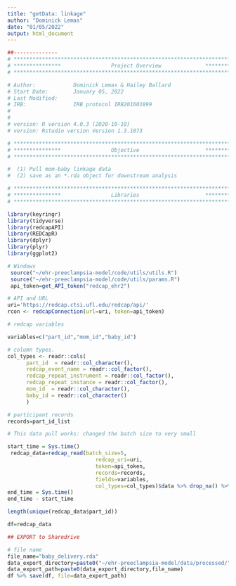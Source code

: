 ```yaml
---
title: "getData: linkage"
author: "Dominick Lemas"
date: "01/05/2022"
output: html_document
---
```


```r
##-------------- 
# **************************************************************************** #
# ***************                Project Overview              *************** #
# **************************************************************************** #

# Author:            Dominick Lemas & Hailey Ballard 
# Start Date:        January 05, 2022 
# Last Modified:      
# IRB:               IRB protocol IRB201601899  
#                    
#
# version: R version 4.0.3 (2020-10-10)
# version: Rstudio version Version 1.3.1073 

# **************************************************************************** #
# ***************                Objective                     *************** #
# **************************************************************************** #

#  (1) Pull mom-baby linkage data 
#  (2) save as an *.rda object for downstream analysis 

```

```r

# **************************************************************************** #
# ***************                Libraries                     *************** #
# **************************************************************************** #

library(keyringr)
library(tidyverse)
library(redcapAPI)
library(REDCapR)
library(dplyr)
library(plyr)
library(ggplot2)

```

```r
# Windows
 source("~/ehr-preeclampsia-model/code/utils/utils.R")
 source("~/ehr-preeclampsia-model/code/utils/params.R")
 api_token=get_API_token("redcap_ehr2")

# API and URL
uri='https://redcap.ctsi.ufl.edu/redcap/api/'
rcon <- redcapConnection(url=uri, token=api_token)

```

```r

# redcap variables

variables=c("part_id","mom_id","baby_id")

# column types.
col_types <- readr::cols(
      part_id  = readr::col_character(),
      redcap_event_name = readr::col_factor(),
      redcap_repeat_instrument = readr::col_factor(),
      redcap_repeat_instance = readr::col_factor(),
      mom_id  = readr::col_character(),
      baby_id = readr::col_character()
      )

# participant records
records=part_id_list

```

```r
# This data pull works: changed the batch size to very small

start_time = Sys.time()
 redcap_data=redcap_read(batch_size=5, 
                            redcap_uri=uri, 
                            token=api_token,
                            records=records,
                            fields=variables,
                            col_types=col_types)$data %>% drop_na() %>% as_tibble()
end_time = Sys.time()
end_time - start_time

length(unique(redcap_data$part_id))

df=redcap_data 

```

```r
## EXPORT to Sharedrive

# file name
file_name="baby_delivery.rda"
data_export_directory=paste0("~/ehr-preeclampsia-model/data/processed/") 
data_export_path=paste0(data_export_directory,file_name)
df %>% save(df, file=data_export_path)

```